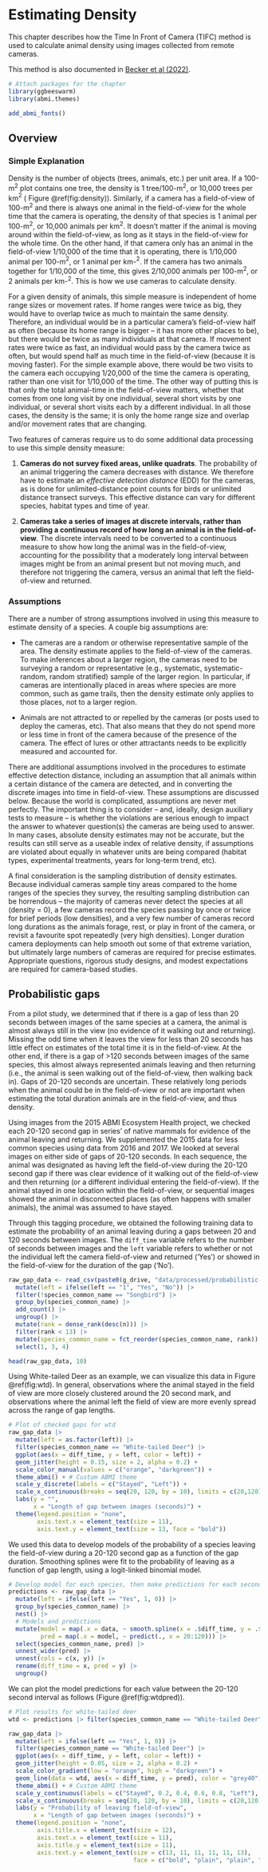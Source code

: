 # Estimating Density

This chapter describes how the Time In Front of Camera (TIFC) method is used to calculate animal density using images collected from remote cameras. 

This method is also documented in [Becker et al (2022)](https://esajournals.onlinelibrary.wiley.com/doi/full/10.1002/ecs2.4005).

```r

# Attach packages for the chapter
library(ggbeeswarm)
library(abmi.themes)

add_abmi_fonts()

```


## Overview

### Simple Explanation

Density is the number of objects (trees, animals, etc.) per unit area. If a 100-m$^2$ plot contains one tree, the density is 1 tree/100-m$^2$, or 10,000 trees per km$^2$ ( Figure \@ref(fig:density)).  Similarly, if a camera has a field-of-view of 100-m$^2$ and there is always one animal in the field-of-view for the whole time that the camera is operating, the density of that species is 1 animal per 100-m$^2$, or 10,000 animals per km$^2$. It doesn’t matter if the animal is moving around within the field-of-view, as long as it stays in the field-of-view for the whole time. On the other hand, if that camera only has an animal in the field-of-view 1/10,000 of the time that it is operating, there is 1/10,000 animal per 100-m$^2$, or 1 animal per km-$^2$.  If the camera has two animals together for 1/10,000 of the time, this gives 2/10,000 animals per 100-m$^2$, or 2 animals per km-$^2$. This is how we use cameras to calculate density.

For a given density of animals, this simple measure is independent of home range sizes or movement rates. If home ranges were twice as big, they would have to overlap twice as much to maintain the same density. Therefore, an individual would be in a particular camera’s field-of-view half as often (because its home range is bigger – it has more other places to be), but there would be twice as many individuals at that camera. If movement rates were twice as fast, an individual would pass by the camera twice as often, but would spend half as much time in the field-of-view (because it is moving faster). For the simple example above, there would be two visits to the camera each occupying 1/20,000 of the time the camera is operating, rather than one visit for 1/10,000 of the time.  The other way of putting this is that only the total animal-time in the field-of-view matters, whether that comes from one long visit by one individual, several short visits by one individual, or several short visits each by a different individual. In all those cases, the density is the same; it is only the home range size and overlap and/or movement rates that are changing.

Two features of cameras require us to do some additional data processing to use this simple density measure: 

  1. **Cameras do not survey fixed areas, unlike quadrats**. The probability of an animal triggering the camera decreases with distance. We therefore have to estimate an *effective detection distance* (EDD) for the cameras, as is done for unlimited-distance point counts for birds or unlimited distance transect surveys. This effective distance can vary for different species, habitat types and time of year. 
  
  2. **Cameras take a series of images at discrete intervals, rather than providing a continuous record of how long an animal is in the field-of-view**. The discrete intervals need to be converted to a continuous measure to show how long the animal was in the field-of-view, accounting for the possibility that a moderately long interval between images might be from an animal present but not moving much, and therefore not triggering the camera, versus an animal that left the field-of-view and returned.

### Assumptions

There are a number of strong assumptions involved in using this measure to estimate density of a species. A couple big assumptions are: 

  + The cameras are a random or otherwise representative sample of the area. The density estimate applies to the field-of-view of the cameras. To make inferences about a larger region, the cameras need to be surveying a random or representative (e.g., systematic, systematic-random, random stratified) sample of the larger region. In particular, if cameras are intentionally placed in areas where species are more common, such as game trails, then the density estimate only applies to those places, not to a larger region.  
  
  + Animals are not attracted to or repelled by the cameras (or posts used to deploy the cameras, etc).  That also means that they do not spend more or less time in front of the camera because of the presence of the camera. The effect of lures or other attractants needs to be explicitly measured and accounted for. 
  
There are additional assumptions involved in the procedures to estimate effective detection distance, including an assumption that all animals within a certain distance of the camera are detected, and in converting the discrete images into time in field-of-view. These assumptions are discussed below. Because the world is complicated, assumptions are never met perfectly. The important thing is to consider – and, ideally, design auxiliary tests to measure – is whether the violations are serious enough to impact the answer to whatever question(s) the cameras are being used to answer. In many cases, absolute density estimates may not be accurate, but the results can still serve as a useable index of relative density, if assumptions are violated about equally in whatever units are being compared (habitat types, experimental treatments, years for long-term trend, etc).

A final consideration is the sampling distribution of density estimates. Because individual cameras sample tiny areas compared to the home ranges of the species they survey, the resulting sampling distribution can be horrendous – the majority of cameras never detect the species at all (density = 0), a few cameras record the species passing by once or twice for brief periods (low densities), and a very few number of cameras record long durations as the animals forage, rest, or play in front of the camera, or revisit a favourite spot repeatedly (very high densities). Longer duration camera deployments can help smooth out some of that extreme variation, but ultimately large numbers of cameras are required for precise estimates. Appropriate questions, rigorous study designs, and modest expectations are required for camera-based studies.

## Probabilistic gaps

From a pilot study, we determined that if there is a gap of less than 20 seconds between images of the same species at a camera, the animal is almost always still in the view (no evidence of it walking out and returning). Missing the odd time when it leaves the view for less than 20 seconds has little effect on estimates of the total time it is in the field-of-view. At the other end, if there is a gap of >120 seconds between images of the same species, this almost always represented animals leaving and then returning (i.e., the animal is seen walking out of the field-of-view, then walking back in). Gaps of 20-120 seconds are uncertain. These relatively long periods when the animal could be in the field-of-view or not are important when estimating the total duration animals are in the field-of-view, and thus density.

Using images from the 2015 ABMI Ecosystem Health project, we checked each 20-120 second gap in series’ of native mammals for evidence of the animal leaving and returning. We supplemented the 2015 data for less common species using data from 2016 and 2017. We looked at several images on either side of gaps of 20-120 seconds. In each sequence, the animal was designated as having left the field-of-view during the 20-120 second gap if there was clear evidence of it walking out of the field-of-view and then returning (or a different individual entering the field-of-view). If the animal stayed in one location within the field-of-view, or sequential images showed the animal in disconnected places (as often happens with smaller animals), the animal was assumed to have stayed.

Through this tagging procedure, we obtained the following training data to estimate the probability of an animal leaving during a gaps between 20 and 120 seconds between images. The `diff_time` variable refers to the number of seconds between images and the `left` variable refers to whether or not the individual left the camera field-of-view and returned ('Yes') or showed in the field-of-view for the duration of the gap ('No').  

```r

raw_gap_data <- read_csv(paste0(g_drive, "data/processed/probabilistic-gaps/gap-leave-prob_raw-data_2021-10-05.csv")) |>
  mutate(left = ifelse(left == "1", "Yes", "No")) |>
  filter(!species_common_name == "Songbird") |>
  group_by(species_common_name) |>
  add_count() |>
  ungroup() |>
  mutate(rank = dense_rank(desc(n))) |>
  filter(rank < 13) |>
  mutate(species_common_name = fct_reorder(species_common_name, rank)) |>
  select(1, 3, 4)

```

```r

head(raw_gap_data, 10)

```

Using White-tailed Deer as an example, we can visualize this data in Figure \@ref(fig:wtd). In general, observations where the animal stayed in the field of view are more closely clustered around the 20 second mark, and observations where the animal left the field of view are more evenly spread across the range of gap lengths.

```r

# Plot of checked gaps for wtd
raw_gap_data |>
  mutate(left = as.factor(left)) |>
  filter(species_common_name == "White-tailed Deer") |>
  ggplot(aes(x = diff_time, y = left, color = left)) +
  geom_jitter(height = 0.15, size = 2, alpha = 0.2) +
  scale_color_manual(values = c("orange", "darkgreen")) +
  theme_abmi() + # Custom ABMI theme
  scale_y_discrete(labels = c("Stayed", "Left")) +
  scale_x_continuous(breaks = seq(20, 120, by = 10), limits = c(20,120)) +
  labs(y = "",
       x = "Length of gap between images (seconds)") +
  theme(legend.position = "none",
        axis.text.x = element_text(size = 11),
        axis.text.y = element_text(size = 13, face = "bold"))

```

We used this data to develop models of the probability of a species leaving the field-of-view during a 20-120 second gap as a function of the gap duration. Smoothing splines were fit to the probability of leaving as a function of gap length, using a logit-linked binomial model.

```r

# Develop model for each species, then make predictions for each second along the 20-120 second span
predictions <- raw_gap_data |>
  mutate(left = ifelse(left == "Yes", 1, 0)) |>
  group_by(species_common_name) |>
  nest() |>
  # Models and predictions
  mutate(model = map(.x = data, ~ smooth.spline(x = .$diff_time, y = .$left, df = 3)),
         pred = map(.x = model, ~ predict(., x = 20:120))) |>
  select(species_common_name, pred) |>
  unnest_wider(pred) |>
  unnest(cols = c(x, y)) |>
  rename(diff_time = x, pred = y) |>
  ungroup()

```

We can plot the model predictions for each value between the 20-120 second interval as follows (Figure \@ref(fig:wtdpred)).

```r

# Plot results for white-tailed deer
wtd <- predictions |> filter(species_common_name == "White-tailed Deer")

raw_gap_data |>
  mutate(left = ifelse(left == "Yes", 1, 0)) |>
  filter(species_common_name == "White-tailed Deer") |>
  ggplot(aes(x = diff_time, y = left, color = left)) +
  geom_jitter(height = 0.05, size = 2, alpha = 0.2) +
  scale_color_gradient(low = "orange", high = "darkgreen") +
  geom_line(data = wtd, aes(x = diff_time, y = pred), color = "grey40", linewidth = 1.5) +
  theme_abmi() + # Custom ABMI theme
  scale_y_continuous(labels = c("Stayed", 0.2, 0.4, 0.6, 0.8, "Left"), breaks = seq(0, 1, 0.2)) +
  scale_x_continuous(breaks = seq(20, 120, by = 10), limits = c(20,120)) +
  labs(y = "Probability of leaving field-of-view",
       x = "Length of gap between images (seconds)") +
  theme(legend.position = "none",
        axis.title.x = element_text(size = 12),
        axis.text.x = element_text(size = 11),
        axis.title.y = element_text(size = 11),
        axis.text.y = element_text(size = c(13, 11, 11, 11, 11, 13),
                                   face = c("bold", "plain", "plain", "plain", "plain", "bold")))

```










